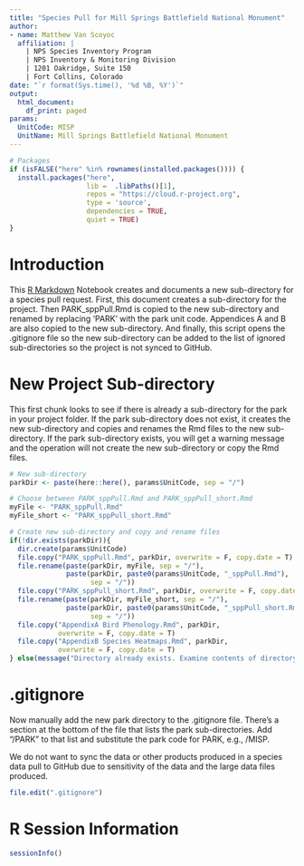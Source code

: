 ```yaml
---
title: "Species Pull for Mill Springs Battlefield National Monument"
author:
- name: Matthew Van Scoyoc
  affiliation: |
    | NPS Species Inventory Program
    | NPS Inventory & Monitoring Division
    | 1201 Oakridge, Suite 150
    | Fort Collins, Colorado
date: "`r format(Sys.time(), '%d %B, %Y')`"
output:
  html_document:
    df_print: paged
params:
  UnitCode: MISP
  UnitName: Mill Springs Battlefield National Monument
---
```


```r
# Packages
if (isFALSE("here" %in% rownames(installed.packages()))) {
  install.packages("here", 
                   lib =  .libPaths()[1], 
                   repos = "https://cloud.r-project.org",
                   type = 'source', 
                   dependencies = TRUE, 
                   quiet = TRUE)
}
```

# Introduction

This [R Markdown](http://rmarkdown.rstudio.com) Notebook creates and documents a new sub-directory for a species pull request.
First, this document creates a sub-directory for the project. 
Then PARK_sppPull.Rmd is copied to the new sub-directory and renamed by replacing 'PARK' with the park unit code.
Appendices A and B are also copied to the new sub-directory. 
And finally, this script opens the .gitignore file so the new sub-directory can be added to the list of ignored sub-directories so the project is not synced to GitHub.

# New Project Sub-directory

This first chunk looks to see if there is already a sub-directory for the park in your project folder. 
If the park sub-directory does not exist, it creates the new sub-directory and copies and renames the Rmd files to the new sub-directory.
If the park sub-directory exists, you will get a warning message and the operation will not create the new sub-directory or copy the Rmd files.

```r
# New sub-directory
parkDir <- paste(here::here(), params$UnitCode, sep = "/")

# Choose between PARK_sppPull.Rmd and PARK_sppPull_short.Rmd
myFile <- "PARK_sppPull.Rmd" 
myFile_short <- "PARK_sppPull_short.Rmd"

# Create new sub-directory and copy and rename files
if(!dir.exists(parkDir)){
  dir.create(params$UnitCode)
  file.copy("PARK_sppPull.Rmd", parkDir, overwrite = F, copy.date = T)
  file.rename(paste(parkDir, myFile, sep = "/"),
              paste(parkDir, paste0(params$UnitCode, "_sppPull.Rmd"), 
                    sep = "/"))
  file.copy("PARK_sppPull_short.Rmd", parkDir, overwrite = F, copy.date = T)
  file.rename(paste(parkDir, myFile_short, sep = "/"),
              paste(parkDir, paste0(params$UnitCode, "_sppPull_short.Rmd"), 
                    sep = "/"))
  file.copy("AppendixA Bird Phenology.Rmd", parkDir, 
            overwrite = F, copy.date = T)
  file.copy("AppendixB Species Heatmaps.Rmd", parkDir, 
            overwrite = F, copy.date = T)
} else(message("Directory already exists. Examine contents of directory before continuing to ensure data are not lost."))
```

# .gitignore

Now manually add the new park directory to the .gitignore file. 
There's a section at the bottom of the file that lists the park sub-directories.
Add "/PARK" to that list and substitute the park code for PARK, e.g., /MISP.

We do not want to sync the data or other products produced in a species data pull to GitHub due to sensitivity of the data and the large data files produced.

```r
file.edit(".gitignore")
```

# R Session Information
```r
sessionInfo()
```
